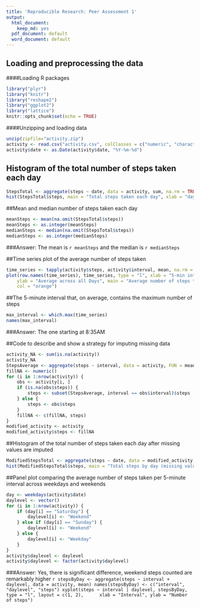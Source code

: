 ---
title: 'Reproducible Research: Peer Assessment 1'
output:
  html_document:
    keep_md: yes
  pdf_document: default
  word_document: default
---

## Loading and preprocessing the data
####Loading R packages
```{r, echo=TRUE}
library("plyr")
library("knitr")
library("reshape2")
library("ggplot2")
library("lattice")
knitr::opts_chunk$set(echo = TRUE)
```

####Unzipping and loading data
```{r, echo=TRUE}
unzip(zipfile="activity.zip")
activity <- read.csv("activity.csv", colClasses = c("numeric", "character", "numeric"))
activity$date <- as.Date(activity$date, "%Y-%m-%d")

```

## Histogram of the total number of steps taken each day
```{r Histogram_Total_Steps,echo=TRUE}
StepsTotal <- aggregate(steps ~ date, data = activity, sum, na.rm = TRUE)
hist(StepsTotal$steps, main = "Total steps taken each day", xlab = "day", col = "yellow")
```

##Mean and median number of steps taken each day
```{r Means_And_Average,echo=TRUE}
meanSteps <- mean(na.omit(StepsTotal$steps))
meanSteps <- as.integer(meanSteps)
medianSteps <- median(na.omit(StepsTotal$steps))
medianSteps <- as.integer(medianSteps)

```
###Answer: The mean is `r meanSteps` and the median is `r medianSteps`

##Time series plot of the average number of steps taken
```{r Time_series,echo=TRUE}
time_series <- tapply(activity$steps, activity$interval, mean, na.rm = TRUE)
plot(row.names(time_series), time_series, type = "l", xlab = "5-min interval", 
    ylab = "Average across all Days", main = "Average number of steps taken", 
    col = "orange")

```

##The 5-minute interval that, on average, contains the maximum number of steps
```{r Five_Minute_Interval,echo=TRUE}
max_interval <- which.max(time_series)
names(max_interval)
```
###Answer: The one starting at 8:35AM

##Code to describe and show a strategy for imputing missing data
```{r Missing_data,echo=TRUE}
activity_NA <- sum(is.na(activity))
activity_NA
StepsAverage <- aggregate(steps ~ interval, data = activity, FUN = mean)
fillNA <- numeric()
for (i in 1:nrow(activity)) {
    obs <- activity[i, ]
    if (is.na(obs$steps)) {
        steps <- subset(StepsAverage, interval == obs$interval)$steps
    } else {
        steps <- obs$steps
    }
    fillNA <- c(fillNA, steps)
}
modified_activity <- activity
modified_activity$steps <- fillNA

```

##Histogram of the total number of steps taken each day after missing values are imputed
```{r Histogram_after_missing_values_eliminated, echo=TRUE}
ModifiedStepsTotal <- aggregate(steps ~ date, data = modified_activity, sum, na.rm = TRUE)
hist(ModifiedStepsTotal$steps, main = "Total steps by day (missing values are corrected)", xlab = "Steps counted", col = "green")

```

##Panel plot comparing the average number of steps taken per 5-minute interval across weekdays and weekends
```{r Weekdays_Weekend difference, echo=TRUE}
day <- weekdays(activity$date)
daylevel <- vector()
for (i in 1:nrow(activity)) {
    if (day[i] == "Saturday") {
        daylevel[i] <- "Weekend"
    } else if (day[i] == "Sunday") {
        daylevel[i] <- "Weekend"
    } else {
        daylevel[i] <- "Weekday"
    }
}
activity$daylevel <- daylevel
activity$daylevel <- factor(activity$daylevel)


```


###Answer: Yes, there is significant difference, weekend steps counted are remarkably higher
```{r Weekdays_Weekends_Plot, echo=TRUE}
stepsByDay <- aggregate(steps ~ interval + daylevel, data = activity, mean)
names(stepsByDay) <- c("interval", "daylevel", "steps")
xyplot(steps ~ interval | daylevel, stepsByDay, type = "l", layout = c(1, 2), 
    xlab = "Interval", ylab = "Number of steps")
    ```